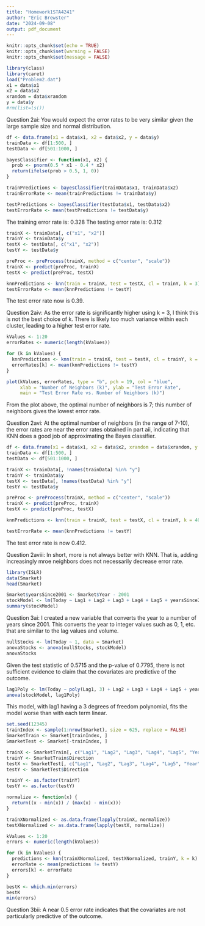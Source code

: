 ---
title: "Homework1STA4241"
author: "Eric Brewster"
date: "2024-09-08"
output: pdf_document
---

```{r setup, include=FALSE}
knitr::opts_chunk$set(echo = TRUE)
knitr::opts_chunk$set(warning = FALSE)
knitr::opts_chunk$set(message = FALSE)
```


```{r Question 2 Setup}
library(class)
library(caret)
load("Problem2.dat")
x1 = data$x1
x2 = data$x2
xrandom = data$xrandom
y = data$y
#rm(list=ls())
```


Question 2ai: You would expect the error rates to be very similar given the large sample size and normal distribution.


```{r Question 2aii}
df <- data.frame(x1 = data$x1, x2 = data$x2, y = data$y)
trainData <- df[1:500, ]
testData <- df[501:1000, ]

bayesClassifier <- function(x1, x2) {
  prob <- pnorm(0.5 * x1 - 0.4 * x2)
  return(ifelse(prob > 0.5, 1, 0))
}

trainPredictions <- bayesClassifier(trainData$x1, trainData$x2)
trainErrorRate <- mean(trainPredictions != trainData$y)

testPredictions <- bayesClassifier(testData$x1, testData$x2)
testErrorRate <- mean(testPredictions != testData$y)
```
The training error rate is: 0.328
The testing error rate is: 0.312


```{r Question 2aiii}
trainX <- trainData[, c("x1", "x2")]
trainY <- trainData$y
testX <- testData[, c("x1", "x2")]
testY <- testData$y

preProc <- preProcess(trainX, method = c("center", "scale"))
trainX <- predict(preProc, trainX)
testX <- predict(preProc, testX)

knnPredictions <- knn(train = trainX, test = testX, cl = trainY, k = 3)
testErrorRate <- mean(knnPredictions != testY)
```
The test error rate now is 0.39.

Question 2aiv: As the error rate is significantly higher using k = 3, I think this is not the best choice of k. There is likely too much variance within each cluster, leading to a higher test error rate.


```{r Question 2av}
kValues <- 1:20
errorRates <- numeric(length(kValues))

for (k in kValues) {
  knnPredictions <- knn(train = trainX, test = testX, cl = trainY, k = k)
  errorRates[k] <- mean(knnPredictions != testY)
}

plot(kValues, errorRates, type = "b", pch = 19, col = "blue",
     xlab = "Number of Neighbors (k)", ylab = "Test Error Rate",
     main = "Test Error Rate vs. Number of Neighbors (k)")
```
From the plot above, the optimal number of neighbors is 7; this number of neighbors gives the lowest error rate.

Question 2avi: At the optimal number of neighbors (in the range of 7-10), the error rates are near the error rates obtained in part aii, indicating that KNN does a good job of approximating the Bayes classifier.


```{r Question 2avii}
df <- data.frame(x1 = data$x1, x2 = data$x2, xrandom = data$xrandom, y = data$y)
trainData <- df[1:500, ]
testData <- df[501:1000, ]

trainX <- trainData[, !names(trainData) %in% "y"]
trainY <- trainData$y
testX <- testData[, !names(testData) %in% "y"]
testY <- testData$y

preProc <- preProcess(trainX, method = c("center", "scale"))
trainX <- predict(preProc, trainX)
testX <- predict(preProc, testX)

knnPredictions <- knn(train = trainX, test = testX, cl = trainY, k = 40)

testErrorRate <- mean(knnPredictions != testY)
```
The test error rate is now 0.412.

Question 2aviii: In short, more is not always better with KNN. That is, adding increasingly mroe neighbors does not necessarily decrease error rate.


```{r Question 3 Setup}
library(ISLR)
data(Smarket)
head(Smarket)
```


```{r Question 3a}
Smarket$yearsSince2001 <- Smarket$Year - 2001
stockModel <- lm(Today ~ Lag1 + Lag2 + Lag3 + Lag4 + Lag5 + yearsSince2001 + Volume, data = Smarket)
summary(stockModel)
```


Question 3ai: I created a new variable that converts the year to a number of years since 2001. This converts the year to integer values such as 0, 1, etc. that are similar to the lag values and volume.


```{r Question 3aii}
nullStocks <- lm(Today ~ 1, data = Smarket)
anovaStocks <- anova(nullStocks, stockModel)
anovaStocks
```
Given the test statistic of 0.5715 and the p-value of 0.7795, there is not sufficient evidence to claim that the covariates are predictive of the outcome.


```{r Question 3aiii}
lag1Poly <- lm(Today ~ poly(Lag1, 3) + Lag2 + Lag3 + Lag4 + Lag5 + yearsSince2001 + Volume, data = Smarket)
anova(stockModel, lag1Poly)
```
This model, with lag1 having a 3 degrees of freedom polynomial, fits the model worse than with each term linear.


```{r Question 3bi}
set.seed(12345)
trainIndex <- sample(1:nrow(Smarket), size = 625, replace = FALSE)
SmarketTrain <- Smarket[trainIndex, ]
SmarketTest <- Smarket[-trainIndex, ]

trainX <- SmarketTrain[, c("Lag1", "Lag2", "Lag3", "Lag4", "Lag5", "Year", "Volume")]
trainY <- SmarketTrain$Direction
testX <- SmarketTest[, c("Lag1", "Lag2", "Lag3", "Lag4", "Lag5", "Year", "Volume")]
testY <- SmarketTest$Direction

trainY <- as.factor(trainY)
testY <- as.factor(testY)

normalize <- function(x) {
  return((x - min(x)) / (max(x) - min(x)))
}

trainXNormalized <- as.data.frame(lapply(trainX, normalize))
testXNormalized <- as.data.frame(lapply(testX, normalize))

kValues <- 1:20
errors <- numeric(length(kValues))

for (k in kValues) {
  predictions <- knn(trainXNormalized, testXNormalized, trainY, k = k)
  errorRate <- mean(predictions != testY)
  errors[k] <- errorRate
}

bestK <- which.min(errors)
bestK
min(errors)
```


Question 3bii: A near 0.5 error rate indicates that the covariates are not particularly predictive of the outcome.


